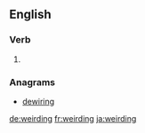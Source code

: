 ==English==

===Verb===
{{head|en|present participle}}

# {{present participle of|weird|lang=en}}

===Anagrams===
* [[dewiring#English|dewiring]]

[[de:weirding]]
[[fr:weirding]]
[[ja:weirding]]